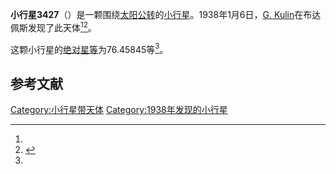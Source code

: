 {{Infobox planet
| bgcolour = #FFFFC0
| name = 3427 Szentmartoni
| symbol = 
| image = 
| caption = 
| discovery = yes
| discovery_ref = 
| discoverer = [[G._Kulin|G. Kulin]]
| discovery_site = [[布达佩斯|布达佩斯]] 
| discovered = 1938年1月6日
| designations = yes
| mp_name = 
| named_after = 
| alt_names = 1938 AD/ 1933 UO1 / 1957 QJ / 1964 TN / 1971 TB2 / 1980 FE12 / 1981 SO3
| mp_category = [[主带小行星|主带小行星]]
| orbit_ref = <ref name="a">[http://ssd.jpl.nasa.gov/sbdb.cgi?sstr=3427 3427 Szentmartoni] {{Wayback|url=http://ssd.jpl.nasa.gov/sbdb.cgi?sstr=3427 |date=20200917204146 }}，小行星數據庫瀏覽器（JPL Small-Body Database Browser）－[[美国国家航空航天局|美国国家航空航天局]]喷气推进实验室</ref>
| epoch = 2456400.5 (2013年4月18日更新)
| aphelion = {{convert|2.5882262|AU|km|3|abbr=on|lk=out}}
| perihelion = {{convert|1.9738810|AU|km|3|abbr=on}}
| semimajor = {{convert|2.2810536|AU|km|3|abbr=on}}
| eccentricity = 0.1346626
| period = 1258.350642 [[日|日]]<br />3.45[[儒略年|儒略年]]
| avg_speed = 
| inclination = 2.60094
| asc_node = 310.13932
| mean_anomaly = 
| arg_peri = 76.45845
| satellites = 
| physical_characteristics = yes
| dimensions = 
| mass = 
| density = 
| surface_grav = 
| escape_velocity = 
| sidereal_day = 
| axial_tilt = 
| pole_ecliptic_lat = 
| pole_ecliptic_lon = 
| albedo = 
| temperatures= 
| temp_name1 = 
| mean_temp_1 = 
| max_temp_1 = 
| temp_name2 = 
| max_temp_2 = 
| spectral_type = 
| abs_magnitude = 76.45845
}}

'''小行星3427'''（{{lang-en|3427 Szentmartoni}}）是一颗围绕[[太阳|太阳]][[公转|公转]]的[[小行星|小行星]]。1938年1月6日，[[G._Kulin|G. Kulin]]在布达佩斯发现了此天体<ref name="a" /><ref>{{cite news|title=小行星列表|url=http://cfa-www.harvard.edu/iau/lists/NumberedMPs.txt|accessdate=2013-07-08|newspaper=哈佛大学|archive-date=2008-05-17|archive-url=https://web.archive.org/web/20080517010638/http://cfa-www.harvard.edu/iau/lists/NumberedMPs.txt|dead-url=no}}</ref>。

这颗小行星的[[绝对星等|绝对星等]]为76.45845等<ref name="a" />。

==参考文献==
{{reflist}}
{{Minor Planet Number|[[小行星3426|小行星3426]]|[[小行星3428|小行星3428]]}}

{{小天体}}

[[Category:小行星带天体|Category:小行星带天体]]
[[Category:1938年发现的小行星|Category:1938年发现的小行星]]

{{asteroid-stub}}